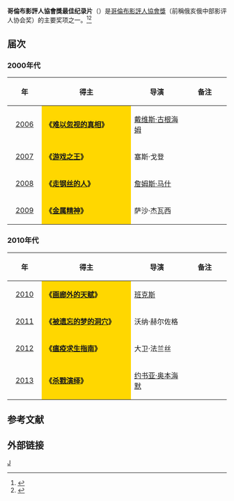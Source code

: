 '''哥倫布影評人協會獎最佳纪录片'''（{{lang-en|Columbus Film Critics Association Award for Best Documentary}}）是[[哥倫布影評人協會|哥倫布影評人協會獎]]（前稱俄亥俄中部影评人协会奖）的主要奖项之一。<ref>{{cite web |url=http://ent.sina.com.cn/m/f/2007-01-13/10381408228.html |title=俄亥俄影评人协会奖公布：《人类之子》夺魁 |accessdate=2007 |publisher=新浪 |work= |language=zh-hans |archive-date=2014-03-23 |archive-url=https://web.archive.org/web/20140323170309/http://ent.sina.com.cn/m/f/2007-01-13/10381408228.html |dead-url=no }}</ref><ref>{{cite web |url=http://ent.sina.com.cn/m/f/2008-01-14/14251875946.shtml |title=俄亥俄中部影评人协会奖：《老无所依》称霸 |accessdate=2008 |publisher=新浪网 |work= |language=zh-hans |archive-date=2014-03-23 |archive-url=https://web.archive.org/web/20140323170515/http://ent.sina.com.cn/m/f/2008-01-14/14251875946.shtml |dead-url=no }}</ref>

== 届次 ==
=== 2000年代 ===
{| class="wikitable" width="95%" cellpadding="5"
|-
!width="100"|年
!width="450"|得主
!width="250"|导演
!width="200"|备注
|-
|style="text-align:center;"| [[第5届俄亥俄中部影评人协会奖|2006]] || style="background:#FFD700;" | '''《[[难以忽视的真相|难以忽视的真相]]》''' || [[戴维斯·古根海姆|戴维斯·古根海姆]] ||  
|-
|style="text-align:center;"| [[第6届俄亥俄中部影评人协会奖|2007]] || style="background:#FFD700;" | '''《[[游戏之王|游戏之王]]》''' ||  塞斯·戈登||  
|-
|style="text-align:center;"| [[第7届俄亥俄中部影评人协会奖|2008]] ||  style="background:#FFD700;" | '''《[[走钢丝的人|走钢丝的人]]》''' ||[[詹姆斯·马什|詹姆斯·马什]]  || 
|-
|style="text-align:center;"| [[第8届俄亥俄中部影评人协会奖|2009]] ||  style="background:#FFD700;" |'''《[[金属精神|金属精神]]》''' ||萨沙·杰瓦西  ||  
|}

=== 2010年代 ===
{| class="wikitable" width="95%" cellpadding="5"
|-
!width="100"|年
!width="450"|得主
!width="250"|导演
!width="200"|备注
|-
|style="text-align:center;"| [[第9届俄亥俄中部影评人协会奖|2010]] ||  style="background:#FFD700;" | '''《[[画廊外的天赋|画廊外的天赋]]》''' || [[班克斯|班克斯]] ||  
|-
|style="text-align:center;"| [[第10届俄亥俄中部影评人协会奖|2011]] ||  style="background:#FFD700;" | '''《[[被遗忘的梦的洞穴|被遗忘的梦的洞穴]]》''' || 沃纳·赫尔佐格 ||  
|-
|style="text-align:center;"| [[第11届俄亥俄中部影评人协会奖|2012]] ||  style="background:#FFD700;" | '''《[[瘟疫求生指南|瘟疫求生指南]]》'''|| 大卫·法兰丝 || 
|-
|style="text-align:center;"| [[第12届俄亥俄中部影评人协会奖|2013]] || style="background:#FFD700;" | '''《[[杀戮演绎|杀戮演绎]]》'''|| [[约书亚·奥本海默|约书亚·奥本海默]]  ||  
|}

==参考文献==
{{reflist}}

== 外部链接 ==
{{俄亥俄中部影评人协会奖}}

[[Category:俄亥俄中部影评人协会奖|J]]